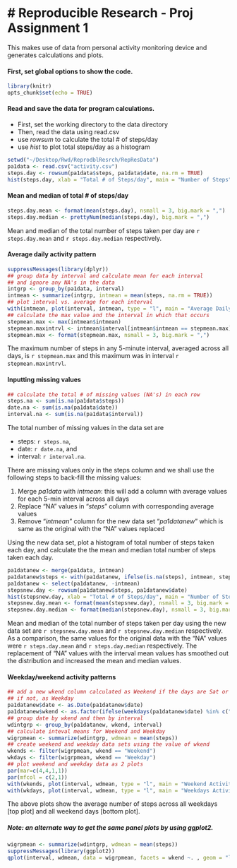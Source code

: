 # Reproducible Research - Proj Assignment 1
==========================================

This makes use of data from personal activity monitoring device and
generates calculations and plots.

#### First, set global options to show the code.

```r
library(knitr)
opts_chunk$set(echo = TRUE)
```

#### Read and save the data for program calculations.
- First, set the working directory to the data directory
- Then, read the data using read.csv
- use *rowsum* to calculate the total # of steps/day
- use *hist* to plot total steps/day as a histogram
```r
setwd("~/Desktop/Rwd/ReprodblResrch/RepResData")
pa1data <- read.csv("activity.csv")
steps.day <- rowsum(pa1data$steps, pa1data$date, na.rm = TRUE)
hist(steps.day, xlab = "Total # of Steps/day", main = "Number of Steps", col = "red")
```

#### Mean and median of total # of steps/day
```r
steps.day.mean <- format(mean(steps.day), nsmall = 3, big.mark = ",")
steps.day.median <- prettyNum(median(steps.day), big.mark = ",")
```

Mean and median of the total number of steps taken per day are
`r steps.day.mean` and `r steps.day.median` respectively.

#### Average daily activity pattern

```r
suppressMessages(library(dplyr))
## group data by interval and calculate mean for each interval
## and ignore any NA's in the data
intgrp <- group_by(pa1data, interval)
intmean <- summarize(intgrp, intmean = mean(steps, na.rm = TRUE))
## plot interval vs. average for each interval
with(intmean, plot(interval, intmean, type = "l", main = "Average Daily Activity Pattern", xlab = "5-minute Intervals (hhmm)", ylab = "Average Daily Steps", col = "blue"))
## calculate the max value and the interval in which that occurs
stepmean.max <- max(intmean$intmean)
stepmean.maxintrvl <- intmean$interval[intmean$intmean == stepmean.max]
stepmean.max <- format(stepmean.max, nsmall = 3, big.mark = ",")
```

The maximum number of steps in any 5-minute interval, averaged across all days, is `r stepmean.max` and this maximum was in interval `r stepmean.maxintrvl`.

#### Inputting missing values

```r
## calculate the total # of missing values (NA's) in each row
steps.na <- sum(is.na(pa1data$steps))
date.na <- sum(is.na(pa1data$date))
interval.na <- sum(is.na(pa1data$interval))
```

The total number of missing values in the data set are

- steps: `r steps.na`,
- date: `r date.na`, and
- interval: `r interval.na`.

There are missing values only in the steps column and we shall use the following steps to back-fill the missing values:

1. Merge *pa1data* with *intmean*: this will add a column with average values for each 5-min interval across all days
2. Replace "NA" values in "*steps*" column with corresponding average values
3. Remove "*intmean*" column for the new data set "*pa1datanew*" which is same as the original with the "NA" values replaced

Using the new data set, plot a histogram of total number of steps taken each day, and calculate the the mean and median total number of steps taken each day.

```r
pa1datanew <- merge(pa1data, intmean)
pa1datanew$steps <- with(pa1datanew, ifelse(is.na(steps), intmean, steps))
pa1datanew <- select(pa1datanew, -intmean)
stepsnew.day <- rowsum(pa1datanew$steps, pa1datanew$date)
hist(stepsnew.day, xlab = "Total # of Steps/day", main = "Number of Steps (NA's Replaced)", col = "green")
stepsnew.day.mean <- format(mean(stepsnew.day), nsmall = 3, big.mark = ",")
stepsnew.day.median <- format(median(stepsnew.day), nsmall = 3, big.mark = ",")
```

Mean and median of the total number of steps taken per day using the new data set are `r stepsnew.day.mean` and `r stepsnew.day.median` respectively. As a comparison, the same values for the original data with the "NA" values were `r steps.day.mean` and `r steps.day.median` respectively. The replacement of "NA" values with the interval mean values has smoothed out the distribution and increased the mean and median values.

#### Weekday/weekend activity patterns

```r
## add a new wkend column calculated as Weekend if the days are Sat or Sun
## if not, as Weekday
pa1datanew$date <- as.Date(pa1datanew$date)
pa1datanew$wkend <- as.factor(ifelse(weekdays(pa1datanew$date) %in% c("Saturday","Sunday"), "Weekend", "Weekday"))
## group date by wkend and then by interval
wdintgrp <- group_by(pa1datanew, wkend, interval)
## calculate inteval means for Weekend and Weekday
wigrpmean <- summarize(wdintgrp, wdmean = mean(steps))
## create weekend and weekday data sets using the value of wkend
wkends <- filter(wigrpmean, wkend == "Weekend")
wkdays <- filter(wigrpmean, wkend == "Weekday")
## plot weekend and weekday data as 2 plots
par(mar=c(4,4,1,1))
par(mfcol = c(2,1))
with(wkends, plot(interval, wdmean, type = "l", main = "Weekend Activity Pattern", xlab = "5-minute Intervals (hhmm)", ylab = "Average Weekend Steps", col = "red"))
with(wkdays, plot(interval, wdmean, type = "l", main = "Weekdays Activity Pattern", xlab = "5-minute Intervals (hhmm)", ylab = "Average Weekdays Steps", col = "green"))
```

The above plots show the average number of steps across all weekdays [top plot] and all weekend days [bottom plot].

##### Note: an alternate way to get the same panel plots by using ggplot2.

```r
wigrpmean <- summarize(wdintgrp, wdmean = mean(steps))
suppressMessages(library(ggplot2))
qplot(interval, wdmean, data = wigrpmean, facets = wkend ~. , geom = "line", main = "Average Daily Activity Pattern", xlab = "5-minute Intervals", ylab = "Average Daily Steps", color = wkend)
```

